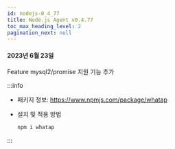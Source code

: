 ```yaml
---
id: nodejs-0_4_77
title: Node.js Agent v0.4.77
toc_max_heading_level: 2
pagination_next: null
---
```


#### 2023년 6월 23일

<p><Status>Feature</Status> mysql2/promise 지원 기능 추가</p>

:::info

* 패키지 정보: https://www.npmjs.com/package/whatap

* 설치 및 적용 방법

  ```bash
  npm i whatap
  ```

:::